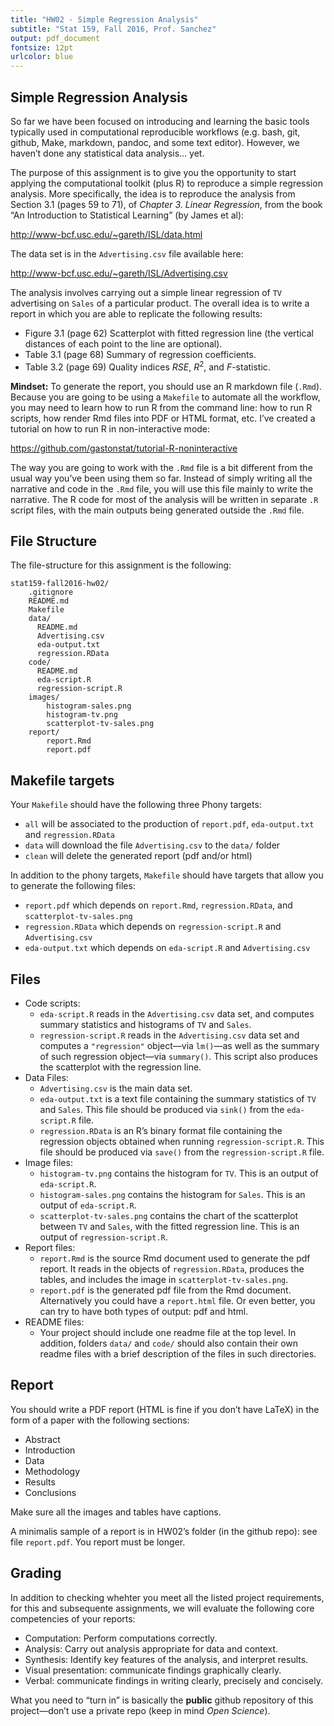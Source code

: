 ```yaml
---
title: "HW02 - Simple Regression Analysis"
subtitle: "Stat 159, Fall 2016, Prof. Sanchez"
output: pdf_document
fontsize: 12pt
urlcolor: blue
---
```


## Simple Regression Analysis

So far we have been focused on introducing and learning the basic tools 
typically used in computational reproducible workflows (e.g. bash, git, github, 
Make, markdown, pandoc, and some text editor). However, we haven't done any
statistical data analysis... yet. 

The purpose of this assignment is to give you the opportunity to start applying 
the computational toolkit (plus R) to reproduce a simple regression analysis. 
More specifically, the idea is to reproduce the analysis from Section 3.1
(pages 59 to 71), of _Chapter 3. Linear Regression_,
from the book "An Introduction to Statistical Learning" (by James et al):

[http://www-bcf.usc.edu/~gareth/ISL/data.html](http://www-bcf.usc.edu/~gareth/ISL/data.html)

The data set is in the `Advertising.csv` file available here:

[http://www-bcf.usc.edu/~gareth/ISL/Advertising.csv](http://www-bcf.usc.edu/~gareth/ISL/Advertising.csv)

The analysis involves carrying out a simple linear regression of `TV` 
advertising on `Sales` of a particular product. The overall idea is to write a 
report in which you are able to replicate the following results:

- Figure 3.1 (page 62) Scatterplot with fitted regression line (the vertical 
distances of each point to the line are optional).
- Table 3.1 (page 68) Summary of regression coefficients.
- Table 3.2 (page 69) Quality indices $RSE$, $R^2$, and $F$-statistic.

__Mindset:__ 
To generate the report, you should use an R markdown file (`.Rmd`). Because
you are going to be using a `Makefile` to automate all the workflow, you may
need to learn how to run R from the command line: how to run R scripts, how
render Rmd files into PDF or HTML format, etc.
I've created a tutorial on how to run R in non-interactive mode:

[https://github.com/gastonstat/tutorial-R-noninteractive](https://github.com/gastonstat/tutorial-R-noninteractive)

The way you are going to work with the `.Rmd` file is a bit different from the
usual way you've been using them so far. Instead of simply writing all the 
narrative and code in the `.Rmd` file, you will use this file mainly to write 
the narrative. The R code for most of the analysis will be written in separate 
`.R` script files, with the main outputs being generated outside the `.Rmd` file. 


## File Structure

The file-structure for this assignment is the following:

```
stat159-fall2016-hw02/
	.gitignore
	README.md
	Makefile
	data/
	  README.md
	  Advertising.csv
	  eda-output.txt
	  regression.RData
	code/
	  README.md
	  eda-script.R
	  regression-script.R
	images/
		histogram-sales.png
		histogram-tv.png
		scatterplot-tv-sales.png
	report/
		report.Rmd
		report.pdf
```


## Makefile targets

Your `Makefile` should have the following three Phony targets:

- `all` will be associated to the production of `report.pdf`, `eda-output.txt` 
and `regression.RData`
- `data` will download the file `Advertising.csv` to the `data/` folder
- `clean` will delete the generated report (pdf and/or html)

In addition to the phony targets, `Makefile` should have targets that allow you 
to generate the following files:

- `report.pdf` which depends on `report.Rmd`, `regression.RData`, and
`scatterplot-tv-sales.png`
- `regression.RData` which depends on `regression-script.R` and `Advertising.csv`
- `eda-output.txt` which depends on `eda-script.R` and `Advertising.csv`


## Files

- Code scripts:
    + `eda-script.R` reads in the `Advertising.csv` data set, and computes 
    summary statistics and histograms of `TV` and `Sales`.
    + `regression-script.R` reads in the `Advertising.csv` data set and computes
    a `"regression"` object---via `lm()`---as well as the summary of such 
    regression object---via `summary()`. This script also produces the 
    scatterplot with the regression line.
- Data Files:
    + `Advertising.csv` is the main data set.
    + `eda-output.txt` is a text file containing the summary statistics of
    `TV` and `Sales`. This file should be produced via `sink()` from the
    `eda-script.R` file.
    + `regression.RData` is an R's binary format file containing the regression
    objects obtained when running `regression-script.R`. This file should be
    produced via `save()` from the `regression-script.R` file.
- Image files:
    + `histogram-tv.png` contains the histogram for `TV`. This is
    an output of `eda-script.R`.
    + `histogram-sales.png` contains the histogram for `Sales`. 
    This is an output of `eda-script.R`.
    + `scatterplot-tv-sales.png` contains the chart of the scatterplot between
    `TV` and `Sales`, with the fitted regression line. This is an output of
    `regression-script.R`.
- Report files:
    + `report.Rmd` is the source Rmd document used to generate the pdf report.
    It reads in the objects of `regression.RData`, produces the tables, and 
    includes the image in `scatterplot-tv-sales.png`.
    + `report.pdf` is the generated pdf file from the Rmd document. 
    Alternatively you could have a `report.html` file. Or even better,
    you can try to have both types of output: pdf and html.
- README files:
    + Your project should include one readme file at the top level. In addition,
    folders `data/` and `code/` should also contain their own readme files
    with a brief description of the files in such directories.
    

## Report

You should write a PDF report (HTML is fine if you don't have LaTeX) in the 
form of a paper with the following sections:

- Abstract
- Introduction
- Data
- Methodology
- Results
- Conclusions

Make sure all the images and tables have captions.

A minimalis sample of a report is in HW02's folder (in the github repo): see 
file `report.pdf`. You report must be longer.


## Grading

In addition to checking whehter you meet all the listed project requirements, 
for this and subsequente assignments, we will evaluate the following core 
competencies of your reports:

- Computation: Perform computations correctly.
- Analysis: Carry out analysis appropriate for data and context.
- Synthesis: Identify key features of the analysis, and interpret results.
- Visual presentation: communicate findings graphically clearly.
- Verbal: communicate findings in writing clearly, precisely and concisely.

What you need to "turn in" is basically the __public__ github repository of this project---don't use a private repo (keep in mind _Open Science_).

